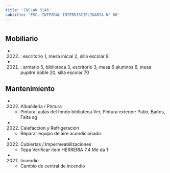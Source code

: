 ```yaml
---
title: 'INCLAN 3146'
subtitle: 'ESC. INTEGRAL INTERDISCIPLINARIA N° 06'
---
```


#


## Mobiliario

*  (2022) : escritorio 1, mesa inicial 2, silla escolar 8 

*  (2021) : armario 5, biblioteca 3, escritorio 3, mesa 6 alumnos 6, mesa pupitre doble 20, silla escolar 70 





## Mantenimiento

*  (2022) Albañileria / Pintura 
    + Pintura: aulas del fondo biblioteca Ver, Pintura exterior: Patio, Baños, Falta ag

*  (2022) Calefaccion y Refrigeracion 
    + Reparar equipo de aire acondicionado

*  (2022) Cubiertas / Impermeabilizaciones 
    + Tepa Verificar item HERRERIA 7.4 Me da 1

*  (2021) Incendio 
    + Cambio de central de incendio



